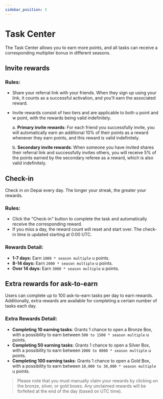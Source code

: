 ```yaml
---
sidebar_position: 3
---
```


# Task Center
The Task Center allows you to earn more points, and all tasks can receive a corresponding multiplier bonus in different seasons.

## Invite rewards

### Rules:
- Share your referral link with your friends. When they sign up using your link, it counts as a successful activation, and you'll earn the associated reward.
- Invite rewards consist of two tiers and are applicable to both u point and w point, with the rewards being valid indefinitely.

    a. **Primary invite rewards**: For each friend you successfully invite, you will automatically earn an additional 10% of their points as a reward whenever they earn points, and this reward is valid indefinitely.

    b. **Secondary invite rewards**: When someone you have invited shares their referral link and successfully invites others, you will receive 5% of the points earned by the secondary referee as a reward, which is also valid indefinitely.

##  Check-in
Check in on Depai every day. The longer your streak, the greater your rewards.

### Rules:
- Click the "Check-in" button to complete the task and automatically receive the corresponding reward.
- If you miss a day, the reward count will reset and start over. The check-in time is updated starting at 0:00 UTC.

### Rewards Detail:
- **1-7 days:** Earn `1000 * season multiple` u points.
- **8-14 days:** Earn `2000 * season multiple` u points.
- **Over 14 days:** Earn `3000 * season multiple` u points.

## Extra rewards for ask-to-earn
Users can complete up to 100 ask-to-earn tasks per day to earn rewards. Additionally, extra rewards are available for completing a certain number of tasks each day.

### Extra Rewards Detail:
- **Completing 10 earning tasks**: Grants 1 chance to open a Bronze Box, with a possibility to earn between `500 to 1500 * season multiple` u points.
- **Completing 50 earning tasks**: Grants 1 chance to open a Silver Box, with a possibility to earn between `2000 to 8000 * season multiple` u points.
- **Completing 100 earning tasks**: Grants 1 chance to open a Gold Box, with a possibility to earn between `10,000 to 30,000 * season multiple` u points.

> Please note that you must manually claim your rewards by clicking on the bronze, silver, or gold boxes. Any unclaimed rewards will be forfeited at the end of the day (based on UTC time).

